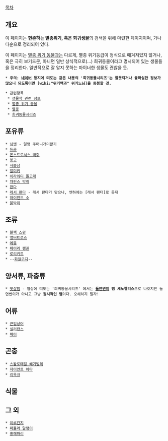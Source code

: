 [[목차]]
== 개요 ==
이 페이지는 '''현존하는 멸종위기, 혹은 희귀생물'''의 검색을 위해 마련한 페이지이며, 가나다순으로 정리되어 있다.

이 페이지는 [[멸종 위기 동물]]과는 다르게, 멸종 위기등급이 정식으로 매겨져있지 않거나, 혹은 극히 보기드문, 아니면 일반 상식적으로(...) 희귀동물이라고 명시되어 있는 생물들을 정리한다. 일반적으로 잘 알지 못하는 마이너한 생물도 괜찮을 듯.

 * '''주의: [[네이버]] 등지에 떠도는 같은 내용의 '희귀동물시리즈'는 잘못되거나 불확실한 정보가 많으니 되도록이면 [wiki:"위키백과" 위키느님]을 동봉할 것.'''

 * 관련항목
  * [[생물학 관련 정보]]
  * [[멸종 위기 동물]]
  * [[멸종]]
  * [[희귀동물시리즈]]

== 포유류 ==
 * [[넘뱃]] - 일명 주머니개미핥기
 * [[듀공]]
 * [[몬스트로서스 박쥐]]
 * [[봉고]]
 * [[사불상]]
 * [[알미키]]
 * [[이라와디 돌고래]]
 * [[챠핀스 박쥐]]
 * [[판다]]
 * [[레서 판다]] - 레서 판다가 맞으나, 엔하에는 [레서 팬더]로 등재
 * [[하이랜드 소]]
 * [[붉박쥐]]

== 조류 ==
 * [[블랙 스완]]
 * [[앨버트로스]]
 * [[에뮤]]
 * [[페어리 펭귄]]
 * [[로리키트]]
 * --[[화질구지]]--

== 양서류, 파충류 ==
 * [http://en.wikipedia.org/wiki/Xenopeltidae 햇살뱀] - 웹상에 떠도는 '희귀동물시리즈' 에서는 '''[[돌연변이]] 뱀 세노펠티스'''으로 나오지만 돌연변이가 아니고 그냥 '''원시적인 뱀'''이다. 오해하지 말자!

== 어류 ==
 * [[큰입상어]]
 * [[실러캔스]]
 * [[폐어]]

== 곤충 ==
 * [[스왈로테일 쐐기벌레]]
 * [[자이언트 웨타]]
 * [[리옥크]]

== 식물 ==

== 그 외 ==
 * [[이루칸지]]
 * [[파튤라 달팽이]]
 * [[홍해파리]]

